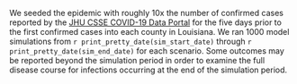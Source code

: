 We seeded the epidemic with roughly 10x the number of confirmed cases reported by the [JHU CSSE COVID-19 Data Portal](https://coronavirus.jhu.edu/map.html) for the five days prior to the first confirmed cases into each county in Louisiana. We ran 1000 model simulations from `r print_pretty_date(sim_start_date)` through `r print_pretty_date(sim_end_date)` for each scenario. Some outcomes may be reported beyond the simulation period in order to examine the full disease course for infections occurring at the end of the simulation period.